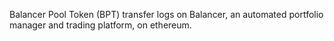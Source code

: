 Balancer Pool Token (BPT) transfer logs on Balancer, an automated portfolio manager and trading platform, on ethereum.
